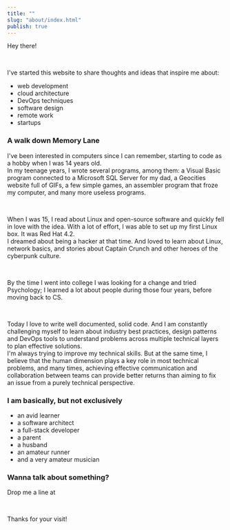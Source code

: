 ```yaml
---
title: ""
slug: "about/index.html"
publish: true
---
```


Hey there!

<br/>

I've started this website to share thoughts and ideas that inspire me about:

- web development
- cloud architecture
- DevOps techniques
- software design
- remote work
- startups

### A walk down Memory Lane

I've been interested in computers since I can remember, starting to code as a hobby when I was 14 years old.  
In my teenage years, I wrote several programs, among them: a Visual Basic program connected to a Microsoft SQL Server for my dad, a Geocities website full of GIFs, a few simple games, an assembler program that froze my computer, and many more useless programs.

<br/>

When I was 15, I read about Linux and open-source software and quickly fell in love with the idea. With a lot of effort, I was able to set up my first Linux box. It was Red Hat 4.2.  
I dreamed about being a hacker at that time. And loved to learn about Linux, network basics, and stories about Captain Crunch and other heroes of the cyberpunk culture.  

<br/>

By the time I went into college I was looking for a change and tried Psychology; I learned a lot about people during those four years, before moving back to CS.

<br/>

Today I love to write well documented, solid code. And I am constantly challenging myself to learn about industry best practices, design patterns and DevOps tools to understand problems across multiple technical layers to plan effective solutions.  
I'm always trying to improve my technical skills. But at the same time, I believe that the human dimension plays a key role in most technical problems, and many times, achieving effective communication and collaboration between teams can provide better returns than aiming to fix an issue from a purely technical perspective.

### I am basically, but not exclusively

- an avid learner
- a software architect
- a full-stack developer
- a parent
- a husband
- an amateur runner
- and a very amateur musician

### Wanna talk about something?

Drop me a line at <ContactLink />

<br/>

Thanks for your visit!